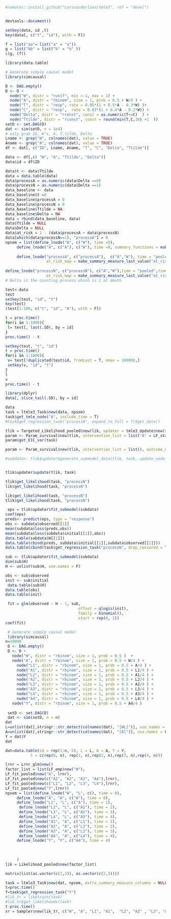 
```r
#remotes::install_github("Larsvanderlaan/tmle3", ref = "devel")


devtools::document()
```
```r
setkey(data, id ,t)
key(data[, c("t", "id"), with = F])
```

```r

f = list("aa"= list("a" = "a"))
g = list("bb" = list("b" = "b" ))
c(g, (f))
```

```r
library(data.table)

# Generate simple causal model
library(simcausal)

D <- DAG.empty()
D <- D +
  node("W", distr = "runif", min =-1, max = 1) +
  node("A", distr = "rbinom", size = 1, prob = 0.5 + W/4 ) +
  node("T", distr = "rexp", rate = 0.05*(1 + 0.5*A - 0.3*W) )+
  node("C", distr = "rexp",  rate = 0.03*(1 + 0.4*A - 0.2*W)) +
  node("Delta", distr = "rconst", const = as.numeric(T<=C)  ) +
  node("Ttilde", distr = "rconst", const = round(min(T,C,10) +1  ))
setD <- set.DAG(D)
dat <- sim(setD, n = 1e4)
# only grab ID, W's, A, T.tilde, Delta
Lname <- grep("W", colnames(dat), value = TRUE)
Aname <- grep("A", colnames(dat), value = TRUE)
df <- dat[, c("ID", Lname, Aname, "T", "C", "Delta", "Ttilde")]

data <- df[,c( "W", "A", "Ttilde", "Delta")]
data$id = df$ID

data$t <- data$Ttilde 
data = data.table(data)
data$processA = as.numeric(data$Delta ==0)
data$processN = as.numeric(data$Delta ==1)
data_baseline <- data
data_baseline$t =0
data_baseline$processA = 0
data_baseline$processN = 0
data_baseline$Ttilde = NA
data_baseline$Delta = NA
data = rbind(data_baseline, data)
data$Ttilde = NULL
data$Delta = NULL
data$at_risk = 1 - (data$processA + data$processN)
data[which(data$processN==1), "processA"] = 0
npsem = list(define_lnode("W", c("W"), time =0), 
     define_lnode("A", c("A"), c("W"), time =0, summary_functions = make_summary_measure_baseline(c("W"))),
     
     define_lnode("processA", c("processA"),  c("A","W"), time = "pooled",times_to_pool = seq(1,max(data$t)), summary_functions = make_summary_measure_baseline(c("A", "W")),
                  at_risk_map = make_summary_measure_last_value("at_risk", strict_past  = T)),
     
define_lnode("processN", c("processN"), c("A","W"),time = "pooled",times_to_pool = seq(1,max(data$t)), summary_functions = make_summary_measure_baseline(c("A", "W")),
                  at_risk_map = make_summary_measure_last_value("at_risk", strict_past = T)))
# Delta is the counting process which is 1 at death
```

```r
test<-data
test
setkey(test, "id", "t")
key(test)
(test[1:100, c("t", "id", "A"), with = F])

```

```r
t = proc.time()
for(i in 1:1000){
 l= test[, last(.SD), by = id]
}
proc.time() - t

setkey(test, "t", "id")
t = proc.time()
for(i in 1:1000){
 v= test[!duplicated(test$id, fromLast = T, nmax = 10000),]
 setkey(v, "id", "t")
}
l
v
proc.time() - t
```

```r
library(dplyr)
data[, slice_tail(.SD), by = id]

```


```r
data
task = ltmle3_Task$new(data, npsem)
task$get_tmle_node("A", include_time = T)
#task$get_regression_task("processN", expand_to_full = T)$get_data()
```






```r
tlik = Targeted_Likelihood_pooled$new(lik, updater = tmle3_Update$new(one_dimensional = T,constrain_step=T, delta_epsilon = 0.1, maxit = 100))
param <- Param_survival$new(tlik, intervention_list = list("A" = LF_static$new("A", value = 1)), outcome_node = "processN")
param$get_EIC_var(task)
```


```r

param <- Param_survival$new(tlik, intervention_list = list(), outcome_node = "processN")

#subdata<- tlik$updater$generate_submodel_data(tlik, task, update_node_key = "processN")



```




```r

tlik$updater$update(tlik, task)
```

```r
tlik$get_likelihood(task, "processN")
lik$get_likelihood(task, "processN")
```


```r
lik$get_likelihood(task, "processN")
tlik$get_likelihood(task, "processN")
```


```r
 eps = tlik$updater$fit_submodel(subdata)
coef(eps)
preds<- predict(eps, type = "response")
obs <- subdata$observed[[1]]
mean(subdata$loss(preds,obs))
mean(subdata$loss(subdata$initial[[1]],obs))
data.table(subdata$H[[1]])
data.table(cbind(preds, subdata$initial[[1]],subdata$observed[[1]]))
data.table(cbind(task$get_regression_task("processN", drop_censored = T)$data[,processN],preds, subdata$observed[[1]]))
```

```r
sub <- tlik$updater$fit_submodel(subdata)
dim(sub$H)
H <- unlist(sub$H, use.names = F)

obs <- sub$observed
init <- sub$initial
 data.table(sub$H)
data.table(obs)
data.table(init)

 fit = glm(observed ~ H - 1, sub,
                                offset = qlogis(init),
                                family = binomial(),
                                start = rep(0, 1))
coef(fit)

```



```r

 # Generate simple causal model
 library(simcausal)
n=10000
 D <- DAG.empty()
 D <- D +
   node("W", distr = "rbinom", size = 1, prob = 0.5 )  +
   node("A", distr = "rbinom", size = 1, prob = 0.5 + W/4 ) +
     node("L1", distr = "rbinom", size = 1, prob = 0.5 + A/4 ) + 
     node("A1", distr = "rbinom", size = 1, prob = 0.5 + L1/4 ) +
     node("L2", distr = "rbinom", size = 1, prob = 0.5 + A1/4 ) + 
     node("A2", distr = "rbinom", size = 1, prob = 0.5 + L2/4 ) +
     node("L3", distr = "rbinom", size = 1, prob = 0.5 + A2/4 ) + 
     node("A3", distr = "rbinom", size = 1, prob = 0.5 + L3/4 ) +
     node("L4", distr = "rbinom", size = 1, prob = 0.5 + A3/4 ) + 
     node("A4", distr = "rbinom", size = 1, prob = 0.5 + L4/4 ) +
   node("Y", distr = "rbinom", size = 1, prob = 0.5 + A4/4 )
  
 setD <- set.DAG(D)
 dat <- sim(setD, n = n)
dat
L=unlist(dat[,stringr::str_detect(colnames(dat), "[WL]")], use.names = F)
A=unlist(dat[,stringr::str_detect(colnames(dat), "[A]")], use.names = F)
Y = dat$Y
dat
```

```r
dat=data.table(id = rep(1:n, 5), L = L, A = A, Y = Y, 
           t = c(rep(0, n), rep(1, n),rep(2, n),rep(3, n),rep(4, n)))
```

```r
lrnr = Lrnr_glm$new()
factor_list = list(LF_emp$new("W"),
LF_fit_pooled$new("A", lrnr),
LF_fit_pooled$new(c("A1", "A2", "A3", "A4"),lrnr),
LF_fit_pooled$new(c("L1", "L2", "L3", "L4"),lrnr),
LF_fit_pooled$new("Y",lrnr))
npsem = list(define_lnode("W", "L", c(), time = 0),
     define_lnode("A", "A", c("W"), time = 0),
     define_lnode("L1", "L", c("A"), time = 1),
      define_lnode("L2", "L", c("A1"), time = 2),
      define_lnode("L3", "L", c("A2"), time = 3),
      define_lnode("L4", "L", c("A3"), time = 4),
      define_lnode("A1", "A", c("L1"), time = 1),
      define_lnode("A2", "A", c("L2"), time = 2),
      define_lnode("A3", "A", c("L3"), time = 3),
      define_lnode("A4", "A", c("L4"), time = 4),
     define_lnode("Y", "Y", c("A4"), time = 4)
     
     
     
     )
lik = Likelihood_pooled$new(factor_list)
```

```r
matrix(list(as.vector(c(1,2)), as.vector(c(2,3))))
```
```r
task = ltmle3_Task$new(dat, npsem, extra_summary_measure_columns = NULL, thin =F)
t=proc.time()
f=task$get_regression_task("Y")
#lik_tr = lik$train(task)
#lik_tr$get_likelihoods(task)
t-proc.time()
sr = Sampler$new(lik_tr, c("W", "A", "L1", "A1",  "L2", "A2" , "L3", "A3" , "L4", "A4", "Y"), "W")

```













